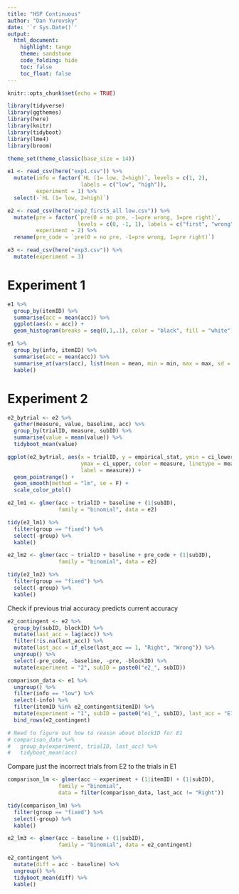 ```yaml
---
title: "HSP Continuous"
author: "Dan Yurovsky"
date: '`r Sys.Date()`'
output:
  html_document:
    highlight: tango
    theme: sandstone
    code_folding: hide
    toc: false
    toc_float: false
---
```


```r
knitr::opts_chunk$set(echo = TRUE)
```

```r
library(tidyverse)
library(ggthemes)
library(here)
library(knitr)
library(tidyboot)
library(lme4)
library(broom)

theme_set(theme_classic(base_size = 14))
```

```r
e1 <- read_csv(here("exp1.csv")) %>%
  mutate(info = factor(`HL (1= low, 2=high)`, levels = c(1, 2), 
                       labels = c("low", "high")),
         experiment = 1) %>%
  select(-`HL (1= low, 2=high)`)

e2 <- read_csv(here("exp2_first5_all low.csv")) %>%
  mutate(pre = factor(`pre(0 = no pre, -1=pre wrong, 1=pre right)`, 
                      levels = c(0, -1, 1), labels = c("first", "wrong", "right")),
         experiment = 2) %>%
  rename(pre_code = `pre(0 = no pre, -1=pre wrong, 1=pre right)`)

e3 <- read_csv(here("exp3.csv")) %>%
  mutate(experiment = 3)
```

# Experiment 1

```r
e1 %>%
  group_by(itemID) %>%
  summarise(acc = mean(acc)) %>%
  ggplot(aes(x = acc)) + 
  geom_histogram(breaks = seq(0,1,.1), color = "black", fill = "white")
```

```r
e1 %>%
  group_by(info, itemID) %>%
  summarise(acc = mean(acc)) %>%
  summarise_at(vars(acc), list(mean = mean, min = min, max = max, sd = sd)) %>%
  kable()
```

# Experiment 2

```r
e2_bytrial <- e2 %>%
  gather(measure, value, baseline, acc) %>%
  group_by(trialID, measure, subID) %>%
  summarise(value = mean(value)) %>%
  tidyboot_mean(value)

ggplot(e2_bytrial, aes(x = trialID, y = empirical_stat, ymin = ci_lower,
                       ymax = ci_upper, color = measure, linetype = measure,
                       label = measure)) + 
  geom_pointrange() + 
  geom_smooth(method = "lm", se = F) +
  scale_color_ptol()
```

```r
e2_lm1 <- glmer(acc ~ trialID + baseline + (1|subID), 
                family = "binomial", data = e2)

tidy(e2_lm1) %>%
  filter(group == "fixed") %>%
  select(-group) %>%
  kable()

e2_lm2 <- glmer(acc ~ trialID + baseline + pre_code + (1|subID), 
                family = "binomial", data = e2)

tidy(e2_lm2) %>%
  filter(group == "fixed") %>%
  select(-group) %>%
  kable()
```

Check if previous trial accuracy predicts current accuracy 

```r
e2_contingent <- e2 %>%
  group_by(subID, blockID) %>%
  mutate(last_acc = lag(acc)) %>%
  filter(!is.na(last_acc)) %>%
  mutate(last_acc = if_else(last_acc == 1, "Right", "Wrong")) %>%
  ungroup() %>%
  select(-pre_code, -baseline, -pre, -blockID) %>%
  mutate(experiment = "2", subID = paste0("e2_", subID)) 

comparison_data <- e1 %>%
  ungroup() %>%
  filter(info == "low") %>%
  select(-info) %>%
  filter(itemID %in% e2_contingent$itemID) %>%
  mutate(experiment = "1", subID = paste0("e1_", subID), last_acc = "E1") %>%
  bind_rows(e2_contingent)

# Need to figure out how to reason about blockID for E1
# comparison_data %>%
#   group_by(experiment, trialID, last_acc) %>%
#   tidyboot_mean(acc)
```

Compare just the incorrect trials from E2 to the trials in E1

```r
comparison_lm <- glmer(acc ~ experiment + (1|itemID) + (1|subID), 
                family = "binomial", 
                data = filter(comparison_data, last_acc != "Right"))

tidy(comparison_lm) %>%
  filter(group == "fixed") %>%
  select(-group) %>%
  kable()
```


```r


e2_lm3 <- glmer(acc ~ baseline + (1|subID), 
                family = "binomial", data = e2_contingent)

e2_contingent %>%
  mutate(diff = acc - baseline) %>%
  ungroup() %>%
  tidyboot_mean(diff) %>%
  kable()
```
